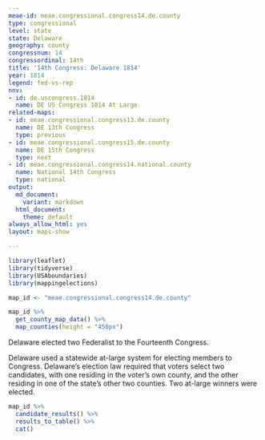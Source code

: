 ```yaml
---
meae-id: meae.congressional.congress14.de.county
type: congressional
level: state
state: Delaware
geography: county
congressnum: 14
congressordinal: 14th
title: '14th Congress: Delaware 1814'
year: 1814
legend: fed-vs-rep
nnv:
- id: de.uscongress.1814
  name: DE US Congress 1814 At Large
related-maps:
- id: meae.congressional.congress13.de.county
  name: DE 13th Congress
  type: previous
- id: meae.congressional.congress15.de.county
  name: DE 15th Congress
  type: next
- id: meae.congressional.congress14.national.county
  name: National 14th Congress
  type: national
output:
  md_document:
    variant: markdown
  html_document:
    theme: default
always_allow_html: yes
layout: maps-show

---
```


```r
library(leaflet)
library(tidyverse)
library(USAboundaries)
library(mappingelections)

map_id <- "meae.congressional.congress14.de.county"
```

<div class="map">

```r
map_id %>%
  get_county_map_data() %>%
  map_counties(height = "450px")
```

</div>

Delaware elected two Federalist to the Fourteenth Congress.

Delaware used a statewide at-large system for electing members to Congress. Delaware’s election law required that voters select two candidates, with one residing in the voter’s own county, and the other residing in one of the state's other two counties. Two at-large winners were elected.

<div class="results-table">

```r
map_id %>%
  candidate_results() %>%
  results_to_table() %>%
  cat()
```

</div>
